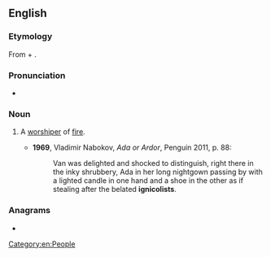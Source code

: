 ==English==

===Etymology===
From {{etyl|la|en}} {{m|la|ignis||fire}} + {{m|la|colere||to worship}} {{suffix||ist|lang=en}}.

===Pronunciation===
* {{a|UK}} {{IPA|/ɪɡˈnɪkəlɪst/|lang=en}}

===Noun===
{{en-noun}}

# {{lb|en|rare}} A [[worshiper]] of [[fire]].
#* '''1969''', Vladimir Nabokov, ''Ada or Ardor'', Penguin 2011, p. 88:
#*: Van was delighted and shocked to distinguish, right there in the inky shrubbery, Ada in her long nightgown passing by with a lighted candle in one hand and a shoe in the other as if stealing after the belated '''ignicolists'''.

===Anagrams===
* {{l|en|soliciting}}

[[Category:en:People]]